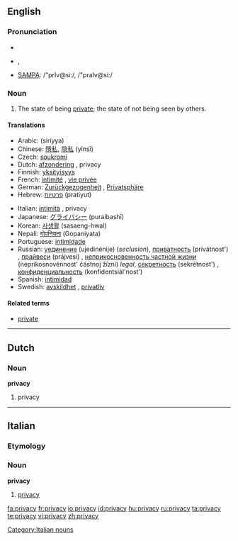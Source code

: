 ==English==

===Pronunciation===
* {{enPR|prĭ'və-sē, prī'və-sē}}
* {{IPA|/ˈprɪvəsiː/}}, {{IPAchar|/ˈpraɪvəsiː/}}
* [[w:SAMPA|SAMPA]]: /"prIv@si:/, /"praIv@si:/

===Noun===
{{wikipedia}}
{{en-noun|privacies|-}}

# The state of being [[private]]; the state of not being seen by others.

====Translations====
{{trans-top|state of being private}}
* Arabic: {{Arab|[[سرية]]}} (siríyya) {{f}}
* Chinese: [[隱私]], [[隐私]] (yǐnsī)
* Czech: [[soukromí]] {{n}}
* Dutch: [[afzondering]] {{f}}, privacy {{f}}
* Finnish: [[yksityisyys]]
* French: [[intimité]] {{f}}, [[vie privée]] {{f}}
* German: [[Zurückgezogenheit]] {{f}}, [[Privatsphäre]] {{f}}
* Hebrew: [[פרטיות]] (pratiyut) {{f}}
{{trans-mid}}
* Italian: [[intimità]] {{f}}, privacy {{f}}
* Japanese: [[グライバシー]] (puraibashī)
* Korean: [[사생활]] (sasaeng-hwal)
* Nepali: [[गोपनियता]] (Gopaniyata)
* Portuguese: [[intimidade]] {{f}}
* Russian: [[уединение]] (ujedinénije) {{n}} (''seclusion''), [[приватность]] (privátnost') {{n}}, [[прайвеси]] (prájvesi) {{n}} {{indeclinable}}, [[неприкосновенность частной жизни]] (neprikosnovénnost' částnoj žízni) ''legal'', [[секретность]] (sekrétnost') {{f}}, [[конфиденциальность]] (konfidentsiál'nost') {{f}}
* Spanish: [[intimidad]] {{f}}
* Swedish: [[avskildhet]] {{c}}, [[privatliv]]
{{trans-bottom}}

====Related terms====
* [[private]]

----

==Dutch==

===Noun===
'''privacy''' {{f}}

# privacy

----

==Italian==

===Etymology===
{{etyl|en|it}}

===Noun===
'''privacy''' {{f|inv}}

# [[#English|privacy]]

[[Category:Italian nouns]]

[[fa:privacy]]
[[fr:privacy]]
[[io:privacy]]
[[id:privacy]]
[[hu:privacy]]
[[ru:privacy]]
[[ta:privacy]]
[[te:privacy]]
[[vi:privacy]]
[[zh:privacy]]